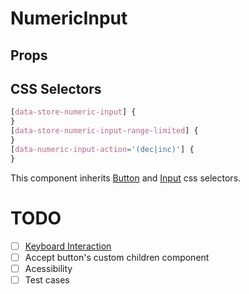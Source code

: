 

# NumericInput

<Canvas>
  <Story id="molecules-numeric-input--numeric-input" />
</Canvas>

## Props

<ArgsTable of={NumericInput} />

## CSS Selectors

```css
[data-store-numeric-input] {
}
[data-store-numeric-input-range-limited] {
}
[data-numeric-input-action='(dec|inc)'] {
}
```

This component inherits [Button](?path=/docs/atoms-button--button#css-selectors) and [Input](?path=/docs/atoms-input--input#css-selectors) css selectors.

# TODO
- [ ] [Keyboard Interaction](https://www.w3.org/TR/wai-aria-practices-1.2/#slidertwothumb_kbd_interaction)
- [ ] Accept button's custom children component
- [ ] Acessibility
- [ ] Test cases
